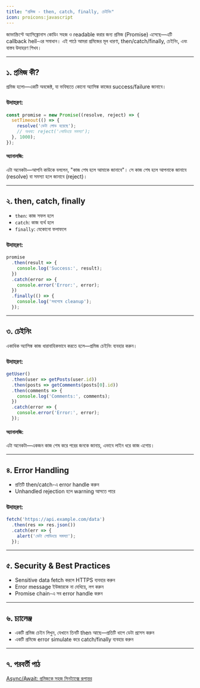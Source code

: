 ```yaml
---
title: "প্রমিজ - then, catch, finally, চেইনিং"
icon: proicons:javascript
---
```


জাভাস্ক্রিপ্টে অ্যাসিঙ্ক্রোনাস কোডিং সহজ ও readable করার জন্য প্রমিজ (Promise) এসেছে—এটি callback hell-এর সমাধান। এই পাঠে আমরা প্রমিজের মূল ধারণা, then/catch/finally, চেইনিং, এবং বাস্তব উদাহরণ শিখব।

---

## ১. প্রমিজ কী?

প্রমিজ হলো—একটি অবজেক্ট, যা ভবিষ্যতে কোনো অ্যাসিঙ্ক কাজের success/failure জানাবে।

### উদাহরণ:
```js
const promise = new Promise((resolve, reject) => {
  setTimeout(() => {
    resolve('ডেটা লোড হয়েছে');
    // অথবা: reject('লোডিংয়ে সমস্যা');
  }, 1000);
});
```

#### অ্যানালজি:
এটা অনেকটা—আপনি কাউকে বললেন, "কাজ শেষ হলে আমাকে জানাবে"। সে কাজ শেষ হলে আপনাকে জানাবে (resolve) বা সমস্যা হলে জানাবে (reject)।

---

## ২. then, catch, finally

- `then`: কাজ সফল হলে
- `catch`: কাজ ব্যর্থ হলে
- `finally`: যেকোনো ফলাফলে

### উদাহরণ:
```js
promise
  .then(result => {
    console.log('Success:', result);
  })
  .catch(error => {
    console.error('Error:', error);
  })
  .finally(() => {
    console.log('সবশেষে cleanup');
  });
```

---

## ৩. চেইনিং

একাধিক অ্যাসিঙ্ক কাজ ধারাবাহিকভাবে করতে হলে—প্রমিজ চেইনিং ব্যবহার করুন।

### উদাহরণ:
```js
getUser()
  .then(user => getPosts(user.id))
  .then(posts => getComments(posts[0].id))
  .then(comments => {
    console.log('Comments:', comments);
  })
  .catch(error => {
    console.error('Error:', error);
  });
```

#### অ্যানালজি:
এটা অনেকটা—একজন কাজ শেষ করে পরের জনকে জানায়, এভাবে লাইন ধরে কাজ এগোয়।

---

## ৪. Error Handling

- প্রতিটি then/catch-এ error handle করুন
- Unhandled rejection হলে warning আসতে পারে

### উদাহরণ:
```js
fetch('https://api.example.com/data')
  .then(res => res.json())
  .catch(err => {
    alert('ডেটা লোডিংয়ে সমস্যা');
  });
```

---

## ৫. Security & Best Practices
- Sensitive data fetch করলে HTTPS ব্যবহার করুন
- Error message ইউজারকে না দেখিয়ে, লগ করুন
- Promise chain-এ সব error handle করুন

---

## ৬. চ্যালেঞ্জ
- একটি প্রমিজ চেইন লিখুন, যেখানে তিনটি then আছে—প্রতিটি ধাপে ডেটা প্রসেস করুন
- একটি প্রমিজে error simulate করে catch/finally ব্যবহার করুন

---

## ৭. পরবর্তী পাঠ

[Async/Await: প্রমিজকে সহজ সিনট্যাক্সে রূপান্তর](/js/async-await)
